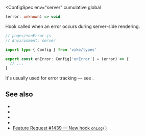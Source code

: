 
<ConfigSpec
  env="server"
  cumulative
  global
>
```ts
(error: unknown) => void
```
</ConfigSpec>

Hook called when an error occurs during server-side rendering.

```ts
// pages/+onError.js
// Environment: server

import type { Config } from 'vike/types'

export const onError: Config['onError'] = (error) => {
  // ...
}
```

It's usually used for error tracking — see <Link href="/error-tracking#server-side" />.

## See also

- <Link href="/error-tracking" />
- <Link href="/error-page" />
 - <Link href="/debug#verbose-errors" />
- <Link href="/hooks" />
- [Feature Request #1439 — New hook `onLog()`](https://github.com/vikejs/vike/issues/1438)
